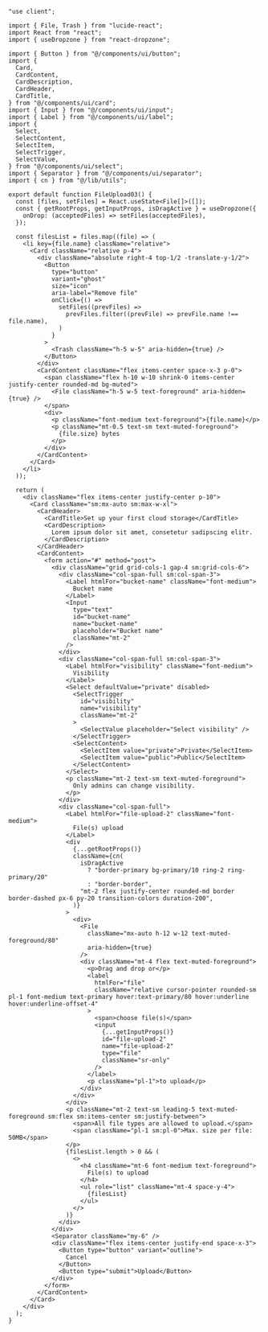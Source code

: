 ```tsx
"use client";

import { File, Trash } from "lucide-react";
import React from "react";
import { useDropzone } from "react-dropzone";

import { Button } from "@/components/ui/button";
import {
  Card,
  CardContent,
  CardDescription,
  CardHeader,
  CardTitle,
} from "@/components/ui/card";
import { Input } from "@/components/ui/input";
import { Label } from "@/components/ui/label";
import {
  Select,
  SelectContent,
  SelectItem,
  SelectTrigger,
  SelectValue,
} from "@/components/ui/select";
import { Separator } from "@/components/ui/separator";
import { cn } from "@/lib/utils";

export default function FileUpload03() {
  const [files, setFiles] = React.useState<File[]>([]);
  const { getRootProps, getInputProps, isDragActive } = useDropzone({
    onDrop: (acceptedFiles) => setFiles(acceptedFiles),
  });

  const filesList = files.map((file) => (
    <li key={file.name} className="relative">
      <Card className="relative p-4">
        <div className="absolute right-4 top-1/2 -translate-y-1/2">
          <Button
            type="button"
            variant="ghost"
            size="icon"
            aria-label="Remove file"
            onClick={() =>
              setFiles((prevFiles) =>
                prevFiles.filter((prevFile) => prevFile.name !== file.name),
              )
            }
          >
            <Trash className="h-5 w-5" aria-hidden={true} />
          </Button>
        </div>
        <CardContent className="flex items-center space-x-3 p-0">
          <span className="flex h-10 w-10 shrink-0 items-center justify-center rounded-md bg-muted">
            <File className="h-5 w-5 text-foreground" aria-hidden={true} />
          </span>
          <div>
            <p className="font-medium text-foreground">{file.name}</p>
            <p className="mt-0.5 text-sm text-muted-foreground">
              {file.size} bytes
            </p>
          </div>
        </CardContent>
      </Card>
    </li>
  ));

  return (
    <div className="flex items-center justify-center p-10">
      <Card className="sm:mx-auto sm:max-w-xl">
        <CardHeader>
          <CardTitle>Set up your first cloud storage</CardTitle>
          <CardDescription>
            Lorem ipsum dolor sit amet, consetetur sadipscing elitr.
          </CardDescription>
        </CardHeader>
        <CardContent>
          <form action="#" method="post">
            <div className="grid grid-cols-1 gap-4 sm:grid-cols-6">
              <div className="col-span-full sm:col-span-3">
                <Label htmlFor="bucket-name" className="font-medium">
                  Bucket name
                </Label>
                <Input
                  type="text"
                  id="bucket-name"
                  name="bucket-name"
                  placeholder="Bucket name"
                  className="mt-2"
                />
              </div>
              <div className="col-span-full sm:col-span-3">
                <Label htmlFor="visibility" className="font-medium">
                  Visibility
                </Label>
                <Select defaultValue="private" disabled>
                  <SelectTrigger
                    id="visibility"
                    name="visibility"
                    className="mt-2"
                  >
                    <SelectValue placeholder="Select visibility" />
                  </SelectTrigger>
                  <SelectContent>
                    <SelectItem value="private">Private</SelectItem>
                    <SelectItem value="public">Public</SelectItem>
                  </SelectContent>
                </Select>
                <p className="mt-2 text-sm text-muted-foreground">
                  Only admins can change visibility.
                </p>
              </div>
              <div className="col-span-full">
                <Label htmlFor="file-upload-2" className="font-medium">
                  File(s) upload
                </Label>
                <div
                  {...getRootProps()}
                  className={cn(
                    isDragActive
                      ? "border-primary bg-primary/10 ring-2 ring-primary/20"
                      : "border-border",
                    "mt-2 flex justify-center rounded-md border border-dashed px-6 py-20 transition-colors duration-200",
                  )}
                >
                  <div>
                    <File
                      className="mx-auto h-12 w-12 text-muted-foreground/80"
                      aria-hidden={true}
                    />
                    <div className="mt-4 flex text-muted-foreground">
                      <p>Drag and drop or</p>
                      <label
                        htmlFor="file"
                        className="relative cursor-pointer rounded-sm pl-1 font-medium text-primary hover:text-primary/80 hover:underline hover:underline-offset-4"
                      >
                        <span>choose file(s)</span>
                        <input
                          {...getInputProps()}
                          id="file-upload-2"
                          name="file-upload-2"
                          type="file"
                          className="sr-only"
                        />
                      </label>
                      <p className="pl-1">to upload</p>
                    </div>
                  </div>
                </div>
                <p className="mt-2 text-sm leading-5 text-muted-foreground sm:flex sm:items-center sm:justify-between">
                  <span>All file types are allowed to upload.</span>
                  <span className="pl-1 sm:pl-0">Max. size per file: 50MB</span>
                </p>
                {filesList.length > 0 && (
                  <>
                    <h4 className="mt-6 font-medium text-foreground">
                      File(s) to upload
                    </h4>
                    <ul role="list" className="mt-4 space-y-4">
                      {filesList}
                    </ul>
                  </>
                )}
              </div>
            </div>
            <Separator className="my-6" />
            <div className="flex items-center justify-end space-x-3">
              <Button type="button" variant="outline">
                Cancel
              </Button>
              <Button type="submit">Upload</Button>
            </div>
          </form>
        </CardContent>
      </Card>
    </div>
  );
}
```
